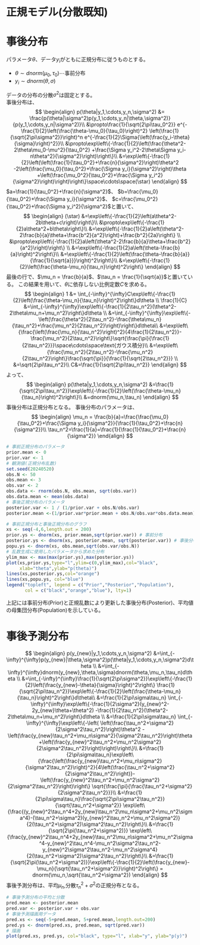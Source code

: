 # 正規モデル(分散既知) {.unnumbered}

# 事後分布
パラメータ$\theta$、データ$y_i$がともに正規分布に従うものとする。  

- $\theta\sim dnorm(\mu_0,\tau_0) \cdots\text{事前分布}$
- $y_i\sim dnorm(\theta, \sigma)$
  
データの分布の分散$\sigma^2$は固定とする。\
事後分布は、\
$$
\begin{align}
p(\theta|y_1,\cdots,y_n,\sigma^2)
&= \frac{p(\theta|\sigma^2)p(y_1,\cdots,y_n|\theta,\sigma^2)}{p(y_1,\cdots,y_n|\sigma^2)}\\
&\propto\frac{1}{\sqrt{2\pi\tau_0^2}}
e^{-\frac{1}{2}\left(\frac{\theta-\mu_0}{\tau_0}\right)^2}
\left(\frac{1}{\sqrt{2\pi\sigma^2}}\right)^n
e^{-\frac{1}{2}\Sigma{\left(\frac{y_i-\theta}{\sigma}\right)^2}}\\
&\propto\exp\left\{-\frac{1}{2}\left(\frac{\theta^2-2\theta\mu_0-\mu^2}{\tau_0^2}
+\frac{\Sigma y_i^2-2\theta\Sigma y_i-n\theta^2}{\sigma^2}\right)\right\}\\
&=\exp\left\{-\frac{1}{2}\left(\left(\frac{1}{\tau_0^2}+\frac{n}{\sigma^2}\right)\theta^2
-2\left(\frac{\mu_0}{\tau_0^2}+\frac{\Sigma y_i}{\sigma^2}\right)\theta
+\left(\frac{\mu_0^2}{\tau_0^2}+\frac{\Sigma y_i^2}{\sigma^2}\right)\right)\right\}\space\cdots\space(\star)
\end{align}
$$
$a=\frac{1}{\tau_0^2}+\frac{n}{\sigma^2}$、 $b=\frac{\mu_0}{\tau_0^2}+\frac{\Sigma y_i}{\sigma^2}$、 
$c=\frac{\mu_0^2}{\tau_0^2}+\frac{\Sigma y_i^2}{\sigma^2}$と置いて、
$$
\begin{align}
(\star)
&=\exp\left\{-\frac{1}{2}\left(a\theta^2-2b\theta+c\right)\right\}\\
&\propto\exp\left\{-\frac{1}{2}a\theta^2+b\theta\right\}\\
&=\exp\left\{-\frac{1}{2}a\left(\theta^2-2\frac{b}{a}\theta+\frac{b^2}{a^2}\right)+\frac{b^2}{2a}\right\} \\
&\propto\exp\left\{-\frac{1}{2}a\left(\theta^2-2\frac{b}{a}\theta+\frac{b^2}{a^2}\right)\right\} \\
&=\exp\left\{-\frac{1}{2}a\left(\theta-\frac{b}{a}\right)^2\right\}\\
&=\exp\left\{-\frac{1}{2}\left(\frac{\theta-\frac{b}{a}}{\frac{1}{\sqrt{a}}}\right)^2\right\}\\
&=\exp\left\{-\frac{1}{2}\left(\frac{\theta-\mu_n}{\tau_n}\right)^2\right\}
\end{align}
$$
最後の行で、$\mu_n = \frac{b}{a}$、$\tau_n = \frac{1}{\sqrt{a}}$と置いている。
この結果を用いて、$\theta$に依存しない比例定数$C$を求める。
$$
\begin{align}
1 &= \int_{-\infty}^{\infty}C\exp\left\{-\frac{1}{2}\left(\frac{\theta-\mu_n}{\tau_n}\right)^2\right\}d\theta \\
\frac{1}{C}
&=\int_{-\infty}^{\infty}\exp\left\{-\frac{1}{2\tau_n^2}(\theta^2-2\theta\mu_n+\mu_n^2)\right\}d\theta \\
&=\int_{-\infty}^{\infty}\exp\left\{-\left(\frac{\theta^2}{2\tau_n^2}-\frac{\theta\mu_n}{\tau_n^2}+\frac{\mu_n^2}{2\tau_n^2}\right)\right\}d\theta\\
&=\exp\left\{\frac{\left(\frac{\mu_n}{\tau_n^2}\right)^2}{4\frac{1}{2\tau_n^2}}-\frac{\mu_n^2}{2\tau_n^2}\right\}\sqrt{\frac{\pi}{\frac{1}{2\tau_n^2}}}\space\cdots\space\text{ガウス積分}\\
&=\exp\left\{\frac{\mu_n^2}{2\tau_n^2}-\frac{\mu_n^2}{2\tau_n^2}\right\}\frac{\sqrt{\pi}}{\frac{1}{\sqrt{2\tau_n^2}}} \\
&=\sqrt{2\pi\tau_n^2}\\
C&=\frac{1}{\sqrt{2\pi\tau_n^2}}
\end{align}
$$
よって、
$$
\begin{align}
p(\theta|y_1,\cdots,y_n,\sigma^2)
&=\frac{1}{\sqrt{2\pi\tau_n^2}}\exp\left\{-\frac{1}{2}\left(\frac{\theta-\mu_n}{\tau_n}\right)^2\right\}\\
&=dnorm(\mu_n,\tau_n)
\end{align}
$$
事後分布は正規分布となる。
事後分布のパラメータは、
$$
\begin{align}
\mu_n = \frac{b}{a}=\frac{\frac{\mu_0}{\tau_0^2}+\frac{\Sigma y_i}{\sigma^2}}{\frac{1}{\tau_0^2}+\frac{n}{\sigma^2}}\\
\tau_n^2=\frac{1}{a}=\frac{1}{\frac{1}{\tau_0^2}+\frac{n}{\sigma^2}}
\end{align}
$$

```r
# 事前正規分布のパラメータ
prior.mean <- 0
prior.var <- 1
# 観測値(正規分布乱数) 
set.seed(20240520)
obs.N <- 50 
obs.mean <- 3
obs.var <- 2 
obs.data <- rnorm(obs.N, obs.mean, sqrt(obs.var))
obs.data.mean <- mean(obs.data) 
# 事後正規分布のパラメータ
posterior.var <- 1 / (1/prior.var + obs.N/obs.var) 
posterior.mean <-(1/prior.var*prior.mean + obs.N/obs.var*obs.data.mean)*posterior.var

# 事前正規分布と事後正規分布のグラフ
xs <- seq(-4,6,length.out = 200)
prior.ys <- dnorm(xs, prior.mean,sqrt(prior.var)) # 事前分布
posterior.ys <- dnorm(xs, posterior.mean, sqrt(posterior.var)) # 事後分布
popu.ys <- dnorm(xs, obs.mean,sqrt(obs.var/obs.N)) 
# 乱数生成に使用したパラメータから求めた分布
ylim_max <- max(max(prior.ys),max(posterior.ys))
plot(xs,prior.ys,type="l",ylim=c(0,ylim_max),col="black",
     xlab="theta",ylab="p(theta)")
lines(xs,posterior.ys,col="orange")
lines(xs,popu.ys, col="blue")
legend("topleft", legend = c("Prior","Posterior","Population"),
       col = c("black","orange","blue"), lty=1)
```

上記には事前分布(Prior)と正規乱数により更新した事後分布(Posterior)、平均値の母集団分布(Population)を示している。  

# 事後予測分布
$$
\begin{align}
p(y_{new}|y_1,\cdots,y_n,\sigma^2)
&=\int_{-\infty}^{\infty}p(y_{new}|\theta,\sigma^2)p(\theta|y_1,\cdots,y_n,\sigma^2)d\theta \\
&=\int_{-\infty}^{\infty}dnorm(y_{new},\theta,\sigma)dnorm(\theta,\mu_n,\tau_n)d\theta \\
&=\int_{-\infty}^{\infty}\frac{1}{\sqrt{2\pi\sigma^2}}\exp\left\{-\frac{1}{2}\left(\frac{y_{new}-\theta}{\sigma}\right)^2\right\}
\frac{1}{\sqrt{2\pi\tau_n^2}}\exp\left\{-\frac{1}{2}\left(\frac{\theta-\mu_n}{\tau_n}\right)^2\right\}d\theta\\
&=\frac{1}{2\pi\sigma\tau_n}
\int_{-\infty}^{\infty}\exp\left\{-\frac{1}{2\sigma^2}(y_{new}^2-2y_{new}\theta+\theta^2)
-\frac{1}{2\tau_n^2}(\theta^2-2\theta\mu_n+\mu_n^2)\right\}d\theta \\
&=\frac{1}{2\pi\sigma\tau_n}
\int_{-\infty}^{\infty}\exp\left\{-\left(
\left(\frac{\tau_n^2+\sigma^2}{2\sigma^2\tau_n^2}\right)\theta^2
-\left(\frac{y_{new}\tau_n^2+\mu_n\sigma^2}{\sigma^2\tau_n^2}\right)\theta
+\left(\frac{y_{new}^2\tau_n^2+\mu_n^2\sigma^2}{2\sigma^2\tau_n^2}\right)\right)\right\}\\
&=\frac{1}{2\pi\sigma\tau_n}\exp\left\{\frac{\left(\frac{y_{new}\tau_n^2+\mu_n\sigma^2}{\sigma^2\tau_n^2}\right)^2}{4\left(\frac{\tau_n^2+\sigma^2}{2\sigma^2\tau_n^2}\right)}-\left(\frac{y_{new}^2\tau_n^2+\mu_n^2\sigma^2}{2\sigma^2\tau_n^2}\right)\right\}
\sqrt{\frac{\pi}{\frac{\tau_n^2+\sigma^2}{2\sigma^2\tau_n^2}}}\\
&=\frac{1}{2\pi\sigma\tau_n}\frac{\sqrt{2\pi\sigma^2\tau_n^2}}{\sqrt{\tau_n^2+\sigma^2}}
\exp\left\{\frac{(y_{new}^2\tau_n^4+2y_{new}\tau_n^2\mu_n\sigma^2+\mu_n^2\sigma^4)-(\tau_n^2+\sigma^2)(y_{new}^2\tau_n^2+\mu_n^2\sigma^2)}{2(\tau_n^2+\sigma^2)\sigma^2\tau_n^2}\right\}\\
&=\frac{1}{\sqrt{2\pi(\tau_n^2+\sigma^2)}}
\exp\left\{\frac{y_{new}^2\tau_n^4+2y_{new}\tau_n^2\mu_n\sigma^2+\mu_n^2\sigma^4-y_{new}^2\tau_n^4-\mu_n^2\sigma^2\tau_n^2-y_{new}^2\sigma^2\tau_n^2-\mu_n^2\sigma^4}{2(\tau_n^2+\sigma^2)\sigma^2\tau_n^2}\right\}\\
&=\frac{1}{\sqrt{2\pi(\tau_n^2+\sigma^2)}}\exp\left\{-\frac{1}{2}\left(\frac{y_{new}-\mu_n}{\sqrt{\tau_n^2+\sigma^2}}\right)^2\right\} = dnorm(\mu_n,\sqrt{\tau_n^2+\sigma^2})
\end{align}
$$
事後予測分布は、平均$\mu_n$,分散$\tau_n^2+\sigma^2$の正規分布となる。

```r
# 事後予測分布の平均と分散
pred.mean <- posterior.mean
pred.var <- posterior.var + obs.var
# 事後予測描画用データ
pred.xs <- seq(-5+pred.mean, 5+pred.mean,length.out=200)
pred.ys <- dnorm(pred.xs, pred.mean, sqrt(pred.var))
# 描画
plot(pred.xs, pred.ys, col="black", type="l", xlab="y", ylab="p(y)")
```


